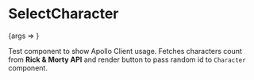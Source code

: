 
<Meta title="SelectCharacter" component={SelectCharacter} />

# SelectCharacter

<Canvas>
  <Story name="Basic">{args => <SelectCharacter {...args} />}</Story>
</Canvas>

Test component to show Apollo Client usage. Fetches characters count from **Rick & Morty API** and render button to pass random id to `Character` component.

<ArgsTable />
